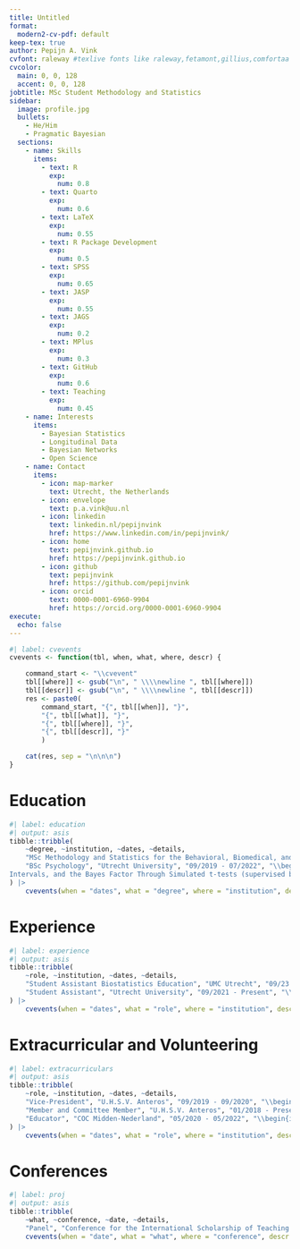 ```yaml
---
title: Untitled
format:
  modern2-cv-pdf: default
keep-tex: true
author: Pepijn A. Vink
cvfont: raleway #texlive fonts like raleway,fetamont,gillius,comfortaa
cvcolor: 
  main: 0, 0, 128
  accent: 0, 0, 128
jobtitle: MSc Student Methodology and Statistics
sidebar:
  image: profile.jpg
  bullets:
    - He/Him
    - Pragmatic Bayesian
  sections: 
    - name: Skills
      items:
        - text: R
          exp:
            num: 0.8
        - text: Quarto
          exp:
            num: 0.6
        - text: LaTeX
          exp:
            num: 0.55
        - text: R Package Development
          exp: 
            num: 0.5
        - text: SPSS
          exp:
            num: 0.65
        - text: JASP
          exp:
            num: 0.55
        - text: JAGS
          exp:
            num: 0.2
        - text: MPlus
          exp:
            num: 0.3
        - text: GitHub
          exp:
            num: 0.6
        - text: Teaching
          exp:
            num: 0.45
    - name: Interests
      items:
        - Bayesian Statistics
        - Longitudinal Data
        - Bayesian Networks
        - Open Science
    - name: Contact
      items:
        - icon: map-marker
          text: Utrecht, the Netherlands
        - icon: envelope
          text: p.a.vink@uu.nl
        - icon: linkedin
          text: linkedin.nl/pepijnvink
          href: https://www.linkedin.com/in/pepijnvink/
        - icon: home
          text: pepijnvink.github.io
          href: https://pepijnvink.github.io
        - icon: github
          text: pepijnvink
          href: https://github.com/pepijnvink
        - icon: orcid
          text: 0000-0001-6960-9904
          href: https://orcid.org/0000-0001-6960-9904    
execute: 
  echo: false
---
```


```r
#| label: cvevents
cvevents <- function(tbl, when, what, where, descr) {

    command_start <- "\\cvevent"
    tbl[[where]] <- gsub("\n", " \\\\newline ", tbl[[where]])
    tbl[[descr]] <- gsub("\n", " \\\\newline ", tbl[[descr]])
    res <- paste0(
        command_start, "{", tbl[[when]], "}", 
        "{", tbl[[what]], "}",
        "{", tbl[[where]], "}",
        "{", tbl[[descr]], "}"
        )

    cat(res, sep = "\n\n\n")
}
```

# Education

```r
#| label: education
#| output: asis
tibble::tribble(
    ~degree, ~institution, ~dates, ~details,
    "MSc Methodology and Statistics for the Behavioral, Biomedical, and Social Sciences (Research)", "Utrecht University", "09/2022 - Present", "\\begin{itemize}\\item Courses on multivariate statistics, survey data analysis, mathematical statistics, programming, Bayesian statistics, multilevel models, psychometrics, causal inference, structural equation modeling, markup languages, and data science.\\item Thesis on implementation of causal inference methods in the Random Intercept Cross-Lagged Panel Model (supervised by prof. dr. Ellen Hamaker and Jeroen Mulder).\\item Traineeship on Bayesian algorithms for structure learning of Bayesian networks (supervised by dr. Maarten Marsman and dr. Noémi Schuurman).\\end{itemize}",
    "BSc Psychology", "Utrecht University", "09/2019 - 07/2022", "\\begin{itemize}\\item Specialization in Social Psychology. Average grade: 7.8.\\item Thesis: Frequentism vs Bayesianism: A Conceptual and Quantitative Comparison of NHST, Confidence Intervals, Credible
Intervals, and the Bayes Factor Through Simulated t-tests (supervised by prof. dr. Irene Klugkist and Thijs Carrière). Grade: 8.5.\\end{itemize}", "VWO", "Christelijk Lyceum Zeist", "2010 - 2016", "\\begin{itemize}\\item Specialized in natural sciences. Followed the bilingual education programme.\\end{itemize}"
) |>
    cvevents(when = "dates", what = "degree", where = "institution", descr = "details")
```

# Experience

```r
#| label: experience
#| output: asis
tibble::tribble(
    ~role, ~institution, ~dates, ~details,
    "Student Assistant Biostatistics Education", "UMC Utrecht", "09/23 - Present", "\\begin{itemize}\\item Taught practicals for the courses ‘Classical Methods in Data Analysis (MSc Epidemiology)’ and ‘Epidemiology and Big Data (MSc Applied Data Science)’.\\end{itemize}",
    "Student Assistant", "Utrecht University", "09/2021 - Present", "\\begin{itemize}\\item Teaching assistent for several bachelor courses for the faculty of social and behavioral sciences. This includes independently teaching workgroups as well as practicals for SPSS, JASP, R, and NVivo.\\item Practical teacher for UU summer school courses on MPlus.\\item Since September 2022 involved as a research assistant for Hanne Oberman. Tasks include programming for the {ggmice} package, preprocessing data, and working on a case study for a manuscript.\\item Since November 2022 involved as a research assistant on the biennial Open Science Monitor.\\end{itemize}", "Side-jobs", "", "2014-2019", "\\begin{itemize}\\item Supermarkt Employee (2014-2016)\\item Dishwasher at a restaurant (2016-2019)\\item Sales employee at a shoe store (2019)\\end{itemize}"
) |>
    cvevents(when = "dates", what = "role", where = "institution", descr = "details")
```

# Extracurricular and Volunteering
```r
#| label: extracurriculars
#| output: asis
tibble::tribble(
    ~role, ~institution, ~dates, ~details,
    "Vice-President", "U.H.S.V. Anteros", "09/2019 - 09/2020", "\\begin{itemize}\\item U.H.S.V. Anteros is an LGBT+ Student Association in Utrecht.\\item As Vice-President, I was mainly involved with maintaing relationships with other associations, occasionally chairing meetings, and supervising some committees, as well as other smaller tasks.\\end{itemize}",
    "Member and Committee Member", "U.H.S.V. Anteros", "01/2018 - Present", "\\begin{itemize}\\item Committees include: travel committee, lustrum committee, themed drinks committee, party committee, internal regulations committee, and the selection committee for choosing the new board.\\end{itemize}",
    "Educator", "COC Midden-Nederland", "05/2020 - 05/2022", "\\begin{itemize}\\item COC Midden-Nederland is a regional organization that advocates for LGBTI+ rights.\\item As an educator, I taught guest lessons at high school on LGBTI+ experiences.\\end{itemize}"
) |>
    cvevents(when = "dates", what = "role", where = "institution", descr = "details")
```

# Conferences

```r
#| label: proj
#| output: asis
tibble::tribble(
    ~what, ~conference, ~date, ~details,
    "Panel", "Conference for the International Scholarship of Teaching and Learning (ISOTL)",  "09/11/2023", "\\begin{itemize}\\item Panel member on the keynote panel about the role of open science in teaching in higher education.\\end{itemize}") |>
    cvevents(when = "date", what = "what", where = "conference", descr = "details")
```

